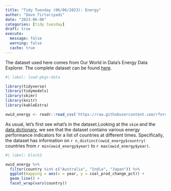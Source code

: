 ---
title: "Tidy Tuesday (06/06/2023): Energy"
author: "Dave Tirtariyadi"
date: "2023-06-06"
categories: [tidy tuesday]
draft: true
execute: 
  message: false
  warning: false
  cache: true
---

The dataset used here comes from Our World in Data's Energy Data Explorer. The complete dataset can be found [here](https://github.com/owid/energy-data).

```{r}
#| label: load-pkgs-data

library(tidyverse)
library(tidymodels)
library(skimr)
library(knitr)
library(kableExtra)

owid_energy <- readr::read_csv('https://raw.githubusercontent.com/rfordatascience/tidytuesday/master/data/2023/2023-06-06/owid-energy.csv')

```

As usual, let's first see what's in the dataset.Looking at the `skim` and the [data dictionary](https://github.com/rfordatascience/tidytuesday/tree/master/data/2023/2023-06-06#data-dictionary), we see that the dataset contains various energy performance indicators for a list of countries at different times. Specifically, the dataset has information on `r n_distinct(owid_energy$country)` countries from `r min(owid_energy$year)` to `r max(owid_energy$year)`.

```{r}
#| label: block3

owid_energy %>% 
  filter(country %in% c("Australia", "India", "Japan")) %>% 
  ggplot(mapping = aes(x = year, y = coal_prod_change_pct)) +
  geom_line() +
  facet_wrap(vars(country))

```

